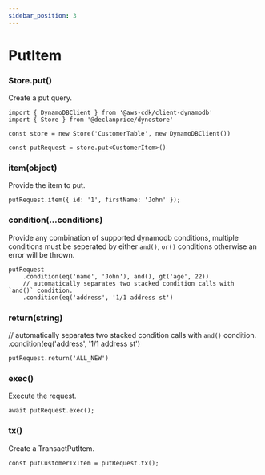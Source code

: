 ```yaml
---
sidebar_position: 3
---
```


# PutItem

### Store.put()

Create a put query.

```tsx
import { DynamoDBClient } from '@aws-cdk/client-dynamodb'
import { Store } from '@declanprice/dynostore'

const store = new Store('CustomerTable', new DynamoDBClient())

const putRequest = store.put<CustomerItem>()
```

### item(object)

Provide the item to put.

```tsx
putRequest.item({ id: '1', firstName: 'John' });
```

### condition(...conditions)

Provide any combination of supported dynamodb conditions, multiple conditions must be seperated by either `and()`, `or()` conditions otherwise an error will be thrown.

```tsx
putRequest
    .condition(eq('name', 'John'), and(), gt('age', 22))
    // automatically separates two stacked condition calls with `and()` condition.
    .condition(eq('address', '1/1 address st')
```

### return(string)

// automatically separates two stacked condition calls with `and()` condition.
.condition(eq('address', '1/1 address st')
```tsx
putRequest.return('ALL_NEW')
```

### exec()

Execute the request.

```tsx
await putRequest.exec();
```

### tx()

Create a TransactPutItem.

```tsx
const putCustomerTxItem = putRequest.tx();
```
